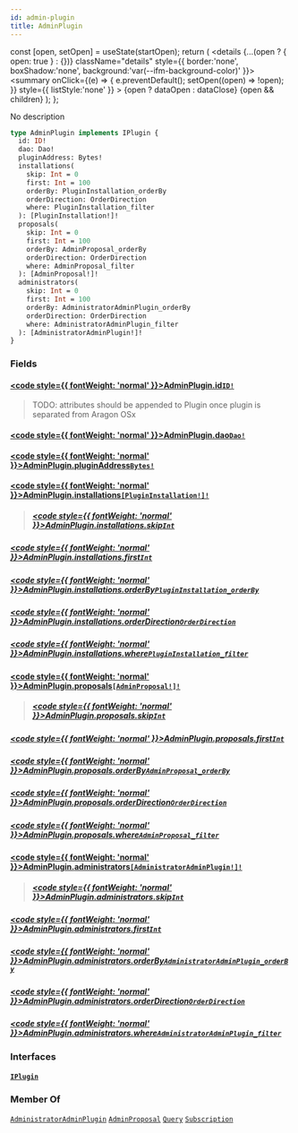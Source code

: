 ```yaml
---
id: admin-plugin
title: AdminPlugin
---
```









  const [open, setOpen] = useState(startOpen);
  return (
    <details {...(open ? { open: true } : {})} className="details" style={{ border:'none', boxShadow:'none', background:'var(--ifm-background-color)' }}>
      <summary
        onClick={(e) => {
          e.preventDefault();
          setOpen((open) => !open);
        }}
        style={{ listStyle:'none' }}
      >
      {open ? dataOpen : dataClose}
      </summary>
      {open && children}
    </details>
  );
};








No description


```graphql
type AdminPlugin implements IPlugin {
  id: ID!
  dao: Dao!
  pluginAddress: Bytes!
  installations(
    skip: Int = 0
    first: Int = 100
    orderBy: PluginInstallation_orderBy
    orderDirection: OrderDirection
    where: PluginInstallation_filter
  ): [PluginInstallation!]!
  proposals(
    skip: Int = 0
    first: Int = 100
    orderBy: AdminProposal_orderBy
    orderDirection: OrderDirection
    where: AdminProposal_filter
  ): [AdminProposal!]!
  administrators(
    skip: Int = 0
    first: Int = 100
    orderBy: AdministratorAdminPlugin_orderBy
    orderDirection: OrderDirection
    where: AdministratorAdminPlugin_filter
  ): [AdministratorAdminPlugin!]!
}
```




### Fields

#### [<code style={{ fontWeight: 'normal' }}>AdminPlugin.<b>id</b></code>](#)<Bullet />[`ID!`](/docs/subgraph/reference-guide/scalars/id) <Badge class="badge badge--secondary" text="non-null"/> <Badge class="badge badge--secondary" text="scalar"/> 
> 
> 
> TODO: attributes should be appended to Plugin once plugin is separated from Aragon OSx
> 

#### [<code style={{ fontWeight: 'normal' }}>AdminPlugin.<b>dao</b></code>](#)<Bullet />[`Dao!`](/docs/subgraph/reference-guide/objects/dao) <Badge class="badge badge--secondary" text="non-null"/> <Badge class="badge badge--secondary" text="object"/> 
> 
> 
> 
> 

#### [<code style={{ fontWeight: 'normal' }}>AdminPlugin.<b>pluginAddress</b></code>](#)<Bullet />[`Bytes!`](/docs/subgraph/reference-guide/scalars/bytes) <Badge class="badge badge--secondary" text="non-null"/> <Badge class="badge badge--secondary" text="scalar"/> 
> 
> 
> 
> 

#### [<code style={{ fontWeight: 'normal' }}>AdminPlugin.<b>installations</b></code>](#)<Bullet />[`[PluginInstallation!]!`](/docs/subgraph/reference-guide/objects/plugin-installation) <Badge class="badge badge--secondary" text="non-null"/> <Badge class="badge badge--secondary" text="object"/> 
> 
> 
> 
> ##### [<code style={{ fontWeight: 'normal' }}>AdminPlugin.installations.<b>skip</b></code>](#)<Bullet />[`Int`](/docs/subgraph/reference-guide/scalars/int) <Badge class="badge badge--secondary" text="scalar"/> 
> 
> 
> 
> 

##### [<code style={{ fontWeight: 'normal' }}>AdminPlugin.installations.<b>first</b></code>](#)<Bullet />[`Int`](/docs/subgraph/reference-guide/scalars/int) <Badge class="badge badge--secondary" text="scalar"/> 
> 
> 
> 
> 

##### [<code style={{ fontWeight: 'normal' }}>AdminPlugin.installations.<b>orderBy</b></code>](#)<Bullet />[`PluginInstallation_orderBy`](/docs/subgraph/reference-guide/enums/plugin-installation-order-by) <Badge class="badge badge--secondary" text="enum"/> 
> 
> 
> 
> 

##### [<code style={{ fontWeight: 'normal' }}>AdminPlugin.installations.<b>orderDirection</b></code>](#)<Bullet />[`OrderDirection`](/docs/subgraph/reference-guide/enums/order-direction) <Badge class="badge badge--secondary" text="enum"/> 
> 
> 
> 
> 

##### [<code style={{ fontWeight: 'normal' }}>AdminPlugin.installations.<b>where</b></code>](#)<Bullet />[`PluginInstallation_filter`](/docs/subgraph/reference-guide/inputs/plugin-installation-filter) <Badge class="badge badge--secondary" text="input"/> 
> 
> 
> 
> 

#### [<code style={{ fontWeight: 'normal' }}>AdminPlugin.<b>proposals</b></code>](#)<Bullet />[`[AdminProposal!]!`](/docs/subgraph/reference-guide/objects/admin-proposal) <Badge class="badge badge--secondary" text="non-null"/> <Badge class="badge badge--secondary" text="object"/> 
> 
> 
> 
> ##### [<code style={{ fontWeight: 'normal' }}>AdminPlugin.proposals.<b>skip</b></code>](#)<Bullet />[`Int`](/docs/subgraph/reference-guide/scalars/int) <Badge class="badge badge--secondary" text="scalar"/> 
> 
> 
> 
> 

##### [<code style={{ fontWeight: 'normal' }}>AdminPlugin.proposals.<b>first</b></code>](#)<Bullet />[`Int`](/docs/subgraph/reference-guide/scalars/int) <Badge class="badge badge--secondary" text="scalar"/> 
> 
> 
> 
> 

##### [<code style={{ fontWeight: 'normal' }}>AdminPlugin.proposals.<b>orderBy</b></code>](#)<Bullet />[`AdminProposal_orderBy`](/docs/subgraph/reference-guide/enums/admin-proposal-order-by) <Badge class="badge badge--secondary" text="enum"/> 
> 
> 
> 
> 

##### [<code style={{ fontWeight: 'normal' }}>AdminPlugin.proposals.<b>orderDirection</b></code>](#)<Bullet />[`OrderDirection`](/docs/subgraph/reference-guide/enums/order-direction) <Badge class="badge badge--secondary" text="enum"/> 
> 
> 
> 
> 

##### [<code style={{ fontWeight: 'normal' }}>AdminPlugin.proposals.<b>where</b></code>](#)<Bullet />[`AdminProposal_filter`](/docs/subgraph/reference-guide/inputs/admin-proposal-filter) <Badge class="badge badge--secondary" text="input"/> 
> 
> 
> 
> 

#### [<code style={{ fontWeight: 'normal' }}>AdminPlugin.<b>administrators</b></code>](#)<Bullet />[`[AdministratorAdminPlugin!]!`](/docs/subgraph/reference-guide/objects/administrator-admin-plugin) <Badge class="badge badge--secondary" text="non-null"/> <Badge class="badge badge--secondary" text="object"/> 
> 
> 
> 
> ##### [<code style={{ fontWeight: 'normal' }}>AdminPlugin.administrators.<b>skip</b></code>](#)<Bullet />[`Int`](/docs/subgraph/reference-guide/scalars/int) <Badge class="badge badge--secondary" text="scalar"/> 
> 
> 
> 
> 

##### [<code style={{ fontWeight: 'normal' }}>AdminPlugin.administrators.<b>first</b></code>](#)<Bullet />[`Int`](/docs/subgraph/reference-guide/scalars/int) <Badge class="badge badge--secondary" text="scalar"/> 
> 
> 
> 
> 

##### [<code style={{ fontWeight: 'normal' }}>AdminPlugin.administrators.<b>orderBy</b></code>](#)<Bullet />[`AdministratorAdminPlugin_orderBy`](/docs/subgraph/reference-guide/enums/administrator-admin-plugin-order-by) <Badge class="badge badge--secondary" text="enum"/> 
> 
> 
> 
> 

##### [<code style={{ fontWeight: 'normal' }}>AdminPlugin.administrators.<b>orderDirection</b></code>](#)<Bullet />[`OrderDirection`](/docs/subgraph/reference-guide/enums/order-direction) <Badge class="badge badge--secondary" text="enum"/> 
> 
> 
> 
> 

##### [<code style={{ fontWeight: 'normal' }}>AdminPlugin.administrators.<b>where</b></code>](#)<Bullet />[`AdministratorAdminPlugin_filter`](/docs/subgraph/reference-guide/inputs/administrator-admin-plugin-filter) <Badge class="badge badge--secondary" text="input"/> 
> 
> 
> 
> 

### Interfaces

#### [`IPlugin`](/docs/subgraph/reference-guide/interfaces/iplugin) <Badge class="badge badge--secondary" text="interface"/> 
> 
> 
> 
> 





### Member Of

[`AdministratorAdminPlugin`](/docs/subgraph/reference-guide/objects/administrator-admin-plugin)  <Badge class="badge badge--secondary" text="object"/><Bullet />[`AdminProposal`](/docs/subgraph/reference-guide/objects/admin-proposal)  <Badge class="badge badge--secondary" text="object"/><Bullet />[`Query`](/docs/subgraph/reference-guide/objects/query)  <Badge class="badge badge--secondary" text="object"/><Bullet />[`Subscription`](/docs/subgraph/reference-guide/objects/subscription)  <Badge class="badge badge--secondary" text="object"/>

